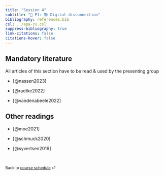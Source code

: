 ```yaml
---
title: "Session 4"
subtitle: "📂 P1: 📚 Digital disconnection"
bibliography: references.bib
csl: ../apa-cv.csl 
suppress-bibliography: true
link-citations: false
citations-hover: false
---
```


## Mandatory literature

::: {.callout-important appearance="simple"}
All articles of this section have to be read & used by the presenting group
:::

-   [@nassen2023]

-   [@radtke2022]

-   [@vandenabeele2022]

## Other readings

-   [@moe2021]

-   [@schmuck2020]

-   [@syvertsen2019]

<br>

::: {style="font-size: 0.875em;"}
Back to [course schedule](/index.html "Course schedule") ⏎
:::